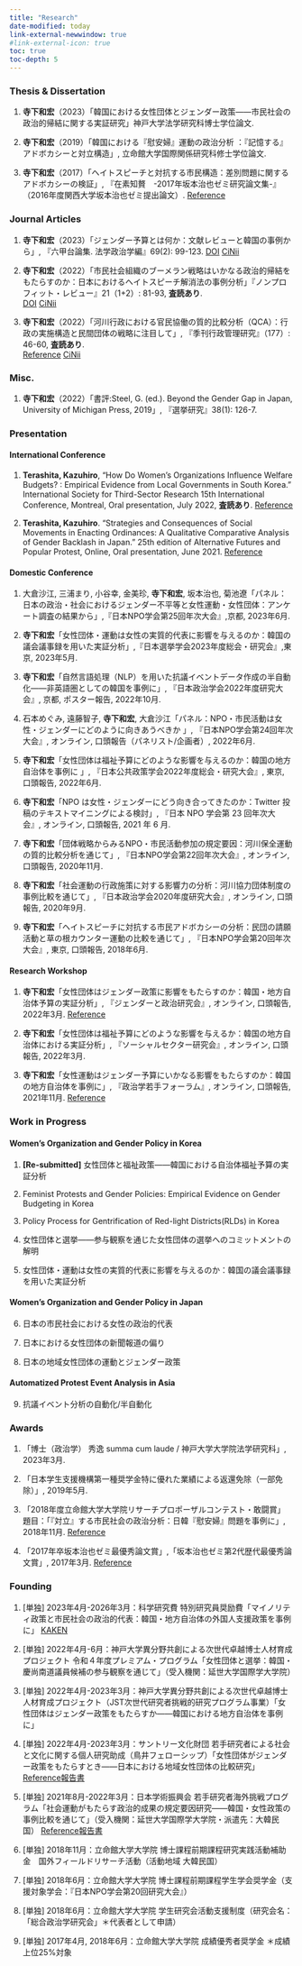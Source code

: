 ```yaml
---
title: "Research"
date-modified: today
link-external-newwindow: true
#link-external-icon: true
toc: true
toc-depth: 5
---
```


### Thesis & Dissertation

1.  **寺下和宏**（2023）「韓国における女性団体とジェンダー政策――市民社会の政治的帰結に関する実証研究」神戸大学法学研究科博士学位論文.

2.  **寺下和宏**（2019）「韓国における『慰安婦』運動の政治分析 ：『記憶する』アドボカシーと対立構造」, 立命館大学国際関係研究科修士学位論文.

3.  **寺下和宏**（2017）「ヘイトスピーチと対抗する市民構造：差別問題に関するアドボカシーの検証」, 『在素知贅　-2017年坂本治也ゼミ研究論文集-』（2016年度関西大学坂本治也ゼミ提出論文）. [[Reference](http://www2.itc.kansai-u.ac.jp/~haruya/zemipage.html)]{.btn}

### Journal Articles

1.  **寺下和宏**（2023）「ジェンダー予算とは何か：文献レビューと韓国の事例から」, 『六甲台論集. 法学政治学編』69(2): 99-123. [[DOI](https://doi.org/10.24546/0100481136) [CiNii](https://cir.nii.ac.jp/crid/1390577133290861824)]{.btn}

2.  **寺下和宏**（2022）「市民社会組織のブーメラン戦略はいかなる政治的帰結をもたらすのか：日本におけるヘイトスピーチ解消法の事例分析」『ノンプロフィット・レビュー』21（1+2）: 81-93, **査読あり**.\
    [[DOI](https://doi.org/10.11433/janpora.NPR-D-21-00004) [CiNii](https://cir.nii.ac.jp/crid/1390010292841684224)]{.btn}

3.  **寺下和宏**（2022）「河川行政における官民協働の質的比較分析（QCA）：行政の実施構造と民間団体の戦略に注目して」, 『季刊行政管理研究』（177）: 46-60, **査読あり**.\
    [[Reference](http://www.iam.or.jp/quarterly/par177.html) [CiNii](https://cir.nii.ac.jp/crid/1522543656137653248)]{.btn}

### Misc.

1.  **寺下和宏**（2022）「書評:Steel, G. (ed.). Beyond the Gender Gap in Japan, University of Michigan Press, 2019」, 『選挙研究』38(1): 126-7.

### Presentation

#### International Conference

1.  **Terashita, Kazuhiro**, "How Do Women's Organizations Influence Welfare Budgets? : Empirical Evidence from Local Governments in South Korea." International Society for Third-Sector Research 15th International Conference, Montreal, Oral presentation, July 2022, **査読あり**. [[Reference](https://tinyurl.com/223gr3pz)]{.btn}

2.  **Terashita, Kazuhiro**. "Strategies and Consequences of Social Movements in Enacting Ordinances: A Qualitative Comparative Analysis of Gender Backlash in Japan." 25th edition of Alternative Futures and Popular Protest, Online, Oral presentation, June 2021. [[Reference](http://www.movements.manchester.ac.uk/afpp/2021-programme/)]{.btn}

#### Domestic Conference

1.  大倉沙江, 三浦まり, 小谷幸, 金美珍, **寺下和宏**, 坂本治也, 菊池遼「パネル：日本の政治・社会におけるジェンダー不平等と女性運動・女性団体：アンケート調査の結果から」,『日本NPO学会第25回年次大会』,京都, 2023年6月. 

2.  **寺下和宏**「女性団体・運動は女性の実質的代表に影響を与えるのか：韓国の議会議事録を用いた実証分析」,『日本選挙学会2023年度総会・研究会』,東京, 2023年5月.

3.  **寺下和宏**「自然言語処理（NLP）を用いた抗議イベントデータ作成の半自動化――非英語圏としての韓国を事例に」, 『日本政治学会2022年度研究大会』, 京都, ポスター報告, 2022年10月.

4.  石本めぐみ, 遠藤智子, **寺下和宏**, 大倉沙江「パネル：NPO・市民活動は女性・ジェンダーにどのように向きあうべきか 」, 『日本NPO学会第24回年次大会』, オンライン, 口頭報告（パネリスト/企画者）, 2022年6月.

5.  **寺下和宏**「女性団体は福祉予算にどのような影響を与えるのか：韓国の地方自治体を事例に 」, 『日本公共政策学会2022年度総会・研究大会』, 東京, 口頭報告, 2022年6月.

6.  **寺下和宏**「NPO は女性・ジェンダーにどう向き合ってきたのか：Twitter 投稿のテキストマイニングによる検討」, 『日本 NPO 学会第 23 回年次大会』, オンライン, 口頭報告, 2021 年 6 月.

7.  **寺下和宏**「団体戦略からみるNPO・市民活動参加の規定要因：河川保全運動の質的比較分析を通じて」, 『日本NPO学会第22回年次大会』, オンライン, 口頭報告, 2020年11月.

8.  **寺下和宏**「社会運動の行政施策に対する影響力の分析：河川協力団体制度の事例比較を通じて」, 『日本政治学会2020年度研究大会』, オンライン, 口頭報告, 2020年9月.

9.  **寺下和宏**「ヘイトスピーチに対抗する市民アドボカシーの分析：民団の請願活動と草の根カウンター運動の比較を通じて」, 『日本NPO学会第20回年次大会』, 東京, 口頭報告, 2018年6月.

#### Research Workshop

1.  **寺下和宏**「女性団体はジェンダー政策に影響をもたらすのか：韓国・地方自治体予算の実証分析」, 『ジェンダーと政治研究会』, オンライン, 口頭報告, 2022年3月. [[Reference](https://jpsa-gender.blogspot.com/2022/03/12.html)]{.btn}

2.  **寺下和宏**「女性団体は福祉予算にどのような影響を与えるか：韓国の地方自治体における実証分析」, 『ソーシャルセクター研究会』, オンライン, 口頭報告, 2022年3月.

3.  **寺下和宏**「女性運動はジェンダー予算にいかなる影響をもたらすのか：韓国の地方自治体を事例に」, 『政治学若手フォーラム』, オンライン, 口頭報告, 2021年11月. [[Reference](https://sites.google.com/view/jecps/2021%E7%A7%8B)]{.btn}

### Work in Progress

#### Women's Organization and Gender Policy in Korea

1.  **\[Re-submitted\]** 女性団体と福祉政策――韓国における自治体福祉予算の実証分析

2.  Feminist Protests and Gender Policies: Empirical Evidence on Gender Budgeting in Korea

3.  Policy Process for Gentrification of Red-light Districts(RLDs) in Korea

4.  女性団体と選挙――参与観察を通じた女性団体の選挙へのコミットメントの解明

5.  女性団体・運動は女性の実質的代表に影響を与えるのか：韓国の議会議事録を用いた実証分析

#### Women's Organization and Gender Policy in Japan

6.  日本の市民社会における女性の政治的代表

7.  日本における女性団体の新聞報道の偏り

8.  日本の地域女性団体の運動とジェンダー政策

#### Automatized Protest Event Analysis in Asia

9.  抗議イベント分析の自動化/半自動化

### Awards

1.  「博士（政治学） 秀逸 summa cum laude / 神戸大学大学院法学研究科」, 2023年3月.

2.  「日本学生支援機構第一種奨学金特に優れた業績による返還免除（一部免除）」, 2019年5月.

3.  「2018年度立命館大学大学院リサーチプロポーザルコンテスト・敢闘賞」 題目：「『対立』する市民社会の政治分析：日韓『慰安婦』問題を事例に」, 2018年11月. [[Reference](http://www.ritsumei.ac.jp/ru_gr/g-career/news/article.html/?id=226)]{.btn}

4.  「2017年卒坂本治也ゼミ最優秀論文賞」,「坂本治也ゼミ第2代歴代最優秀論文賞」, 2017年3月. [[Reference](http://www2.itc.kansai-u.ac.jp/~haruya/zemipage.html)]{.btn}

### Founding

1.  \[単独\] 2023年4月-2026年3月：科学研究費 特別研究員奨励費「マイノリティ政策と市民社会の政治的代表：韓国・地方自治体の外国人支援政策を事例に」 [[KAKEN](https://kaken.nii.ac.jp/grant/KAKENHI-PROJECT-23KJ1150/)]{.btn}

2.  \[単独\] 2022年4月-6月：神戸大学異分野共創による次世代卓越博士人材育成プロジェクト 令和４年度プレミアム・プログラム「女性団体と選挙：韓国・慶尚南道議員候補の参与観察を通じて」（受入機関：延世大学国際学大学院）

3.  \[単独\] 2022年4月-2023年3月：神戸大学異分野共創による次世代卓越博士人材育成プロジェクト（JST次世代研究者挑戦的研究プログラム事業）「女性団体はジェンダー政策をもたらすか――韓国における地方自治体を事例に」

4.  \[単独\] 2022年4月-2023年3月：サントリー文化財団 若手研究者による社会と文化に関する個人研究助成（鳥井フェローシップ）「女性団体がジェンダー政策をもたらすとき――日本における地域女性団体の比較研究」 [[Reference](https://www.suntory.co.jp/sfnd/research/list_torii/2021.html)[報告書](https://www.suntory.co.jp/sfnd/research/detail/2021403.html)]{.btn}

5.  \[単独\] 2021年8月-2022年3月：日本学術振興会 若手研究者海外挑戦プログラム「社会運動がもたらす政治的成果の規定要因研究――韓国・女性政策の事例比較を通じて」（受入機関：延世大学国際学大学院・派遣先：大韓民国） [[Reference](https://www.jsps.go.jp/j-abc/R3.html)[報告書](https://www.jsps.go.jp/j-abc/data/R3/02/202180179_Terashita.pdf)]{.btn}

6.  \[単独\] 2018年11月：立命館大学大学院 博士課程前期課程研究実践活動補助金　国外フィールドリサーチ活動（活動地域 大韓民国）

7.  \[単独\] 2018年6月：立命館大学大学院 博士課程前期課程学生学会奨学金（支援対象学会：『日本NPO学会第20回研究大会』）

8.  \[単独\] 2018年6月：立命館大学大学院 学生研究会活動支援制度（研究会名：「総合政治学研究会」＊代表者として申請）

9.  \[単独\] 2017年4月, 2018年6月：立命館大学大学院 成績優秀者奨学金 ＊成績上位25%対象
